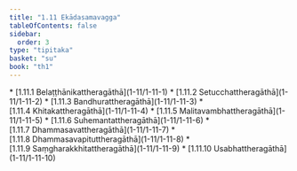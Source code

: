 ```yaml
---
title: "1.11 Ekādasamavagga"
tableOfContents: false
sidebar:
  order: 3
type: "tipitaka"
basket: "su"
book: "th1"
---
```



<DynamicBreadcrumb />



<TableOfContents book="th1" section="1.11">
* [1.11.1 Belaṭṭhānikattheragāthā](1-11/1-11-1)
* [1.11.2 Setucchattheragāthā](1-11/1-11-2)
* [1.11.3 Bandhurattheragāthā](1-11/1-11-3)
* [1.11.4 Khitakattheragāthā](1-11/1-11-4)
* [1.11.5 Malitavambhattheragāthā](1-11/1-11-5)
* [1.11.6 Suhemantattheragāthā](1-11/1-11-6)
* [1.11.7 Dhammasavattheragāthā](1-11/1-11-7)
* [1.11.8 Dhammasavapituttheragāthā](1-11/1-11-8)
* [1.11.9 Saṃgharakkhitattheragāthā](1-11/1-11-9)
* [1.11.10 Usabhattheragāthā](1-11/1-11-10)
</TableOfContents>